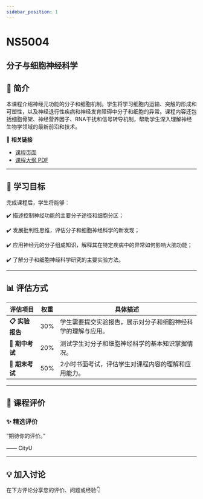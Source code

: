 ```yaml
---
sidebar_position: 1
---
```


# NS5004
## 分子与细胞神经科学

## **📘 简介**
本课程介绍神经元功能的分子和细胞机制。学生将学习细胞内运输、突触的形成和可塑性，以及神经退行性疾病和神经发育障碍中分子和细胞的异常。课程内容还包括细胞骨架、神经营养因子、RNA干扰和信号转导机制，帮助学生深入理解神经生物学领域的最新前沿和技术。

🔗 **相关链接**
- [课程页面](https://www.cityu.edu.hk/catalogue/pg/202425/course/NS5004.htm)
- [课程大纲 PDF](https://www.cityu.edu.hk/catalogue/pg/202425/course/NS5004.pdf)

---

## **🎯 学习目标**

完成课程后，学生将能够：


✔️ 描述控制神经功能的主要分子途径和细胞分区；

✔️ 发展批判性思维，评估分子和细胞神经科学的新发现；

✔️ 应用神经元的分子组成知识，解释其在特定疾病中的异常如何影响大脑功能；

✔️ 了解分子和细胞神经科学研究的主要实验方法。

---

## **📊 评估方式**

| **评估项目**          | **权重** | **具体描述**                                                                                     |
|----------------------|---------|-----------------------------------------------------------------------------------------------|
| **📋 实验报告**        | 30%     | 学生需要提交实验报告，展示对分子和细胞神经科学的理解与应用。                                     |
| **📝 期中考试**        | 20%     | 测试学生对分子和细胞神经科学的基本知识掌握情况。                                                 |
| **📄 期末考试**        | 50%     | 2小时书面考试，评估学生对课程内容的理解和应用能力。                                              |

---

## **💬 课程评价**

### ✨ **精选评价**
<div className={commentStyles.commentBox}>
    <p className={commentStyles.commentText}>
        “期待你的评价。”
    </p>
    <p className={commentStyles.commentAuthor}>—— CityU</p>
</div>

---

## **💡 加入讨论**

在下方评论分享您的评价、问题或经验👇
<Utterances />
